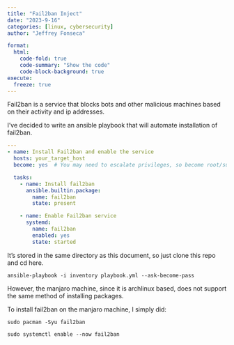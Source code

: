 ```yaml
---
title: "Fail2ban Inject"
date: "2023-9-16"
categories: [linux, cybersecurity]
author: "Jeffrey Fonseca"

format:
  html:
    code-fold: true
    code-summary: "Show the code"
    code-block-background: true
execute:
  freeze: true
---
```


Fail2ban is a service that blocks bots and other malicious machines based on their activity and ip addresses. 

I've decided to write an ansible playbook that will automate installation of fail2ban. 

```.yml
---
- name: Install Fail2ban and enable the service
  hosts: your_target_host
  become: yes  # You may need to escalate privileges, so become root/sudo

  tasks:
    - name: Install fail2ban
      ansible.builtin.package:
        name: fail2ban
        state: present

    - name: Enable Fail2ban service
      systemd:
        name: fail2ban
        enabled: yes
        state: started
```


It's stored in the same directory as this document, so just clone this repo and cd here. 

```.default
ansible-playbook -i inventory playbook.yml --ask-become-pass
```

However, the manjaro machine, since it is archlinux based, does not support the same method of installing packages. 

To install fail2ban on the manjaro machine, I simply did:

`sudo pacman -Syu fail2ban`

`sudo systemctl enable --now fail2ban`
